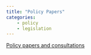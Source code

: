 ```yaml
---
title: "Policy Papers"
categories:
    - policy
    - legislation
---
```


[Policy papers and consultations](https://www.gov.uk/search/policy-papers-and-consultations)